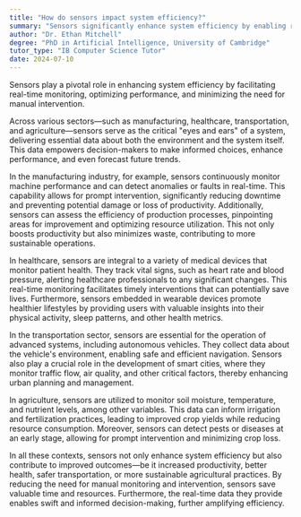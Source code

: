 ```yaml
---
title: "How do sensors impact system efficiency?"
summary: "Sensors significantly enhance system efficiency by enabling real-time monitoring, optimising performance, and reducing manual intervention."
author: "Dr. Ethan Mitchell"
degree: "PhD in Artificial Intelligence, University of Cambridge"
tutor_type: "IB Computer Science Tutor"
date: 2024-07-10
---
```


Sensors play a pivotal role in enhancing system efficiency by facilitating real-time monitoring, optimizing performance, and minimizing the need for manual intervention.

Across various sectors—such as manufacturing, healthcare, transportation, and agriculture—sensors serve as the critical "eyes and ears" of a system, delivering essential data about both the environment and the system itself. This data empowers decision-makers to make informed choices, enhance performance, and even forecast future trends.

In the manufacturing industry, for example, sensors continuously monitor machine performance and can detect anomalies or faults in real-time. This capability allows for prompt intervention, significantly reducing downtime and preventing potential damage or loss of productivity. Additionally, sensors can assess the efficiency of production processes, pinpointing areas for improvement and optimizing resource utilization. This not only boosts productivity but also minimizes waste, contributing to more sustainable operations.

In healthcare, sensors are integral to a variety of medical devices that monitor patient health. They track vital signs, such as heart rate and blood pressure, alerting healthcare professionals to any significant changes. This real-time monitoring facilitates timely interventions that can potentially save lives. Furthermore, sensors embedded in wearable devices promote healthier lifestyles by providing users with valuable insights into their physical activity, sleep patterns, and other health metrics.

In the transportation sector, sensors are essential for the operation of advanced systems, including autonomous vehicles. They collect data about the vehicle's environment, enabling safe and efficient navigation. Sensors also play a crucial role in the development of smart cities, where they monitor traffic flow, air quality, and other critical factors, thereby enhancing urban planning and management.

In agriculture, sensors are utilized to monitor soil moisture, temperature, and nutrient levels, among other variables. This data can inform irrigation and fertilization practices, leading to improved crop yields while reducing resource consumption. Moreover, sensors can detect pests or diseases at an early stage, allowing for prompt intervention and minimizing crop loss.

In all these contexts, sensors not only enhance system efficiency but also contribute to improved outcomes—be it increased productivity, better health, safer transportation, or more sustainable agricultural practices. By reducing the need for manual monitoring and intervention, sensors save valuable time and resources. Furthermore, the real-time data they provide enables swift and informed decision-making, further amplifying efficiency.
    